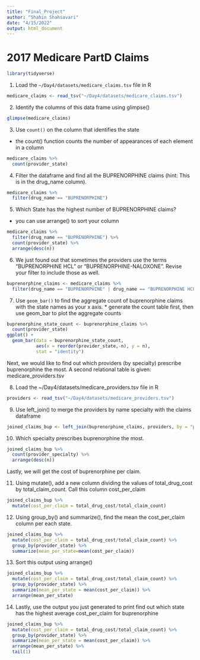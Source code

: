 ```yaml
---
title: "Final_Project"
author: "Shahin Shahsavari"
date: "4/15/2022"
output: html_document
---
```


# 2017 Medicare PartD Claims

```r
library(tidyverse)
```

1. Load the `~/Day4/datasets/medicare_claims.tsv` file in R

```r
medicare_claims <- read_tsv("~/Day4/datasets/medicare_claims.tsv")
```

2. Identify the columns of this data frame using glimpse()

```r
glimpse(medicare_claims)
```

3. Use `count()` on the column that identifies the state
  * the count() function counts the number of appearances of each element in a column

```r
medicare_claims %>%
  count(provider_state)
```

4. Filter the dataframe and find all the BUPRENORPHINE claims (hint: This is in the drug_name column).

```r
medicare_claims %>%
  filter(drug_name == "BUPRENORPHINE")
```

  
5. Which State has the highest number of BUPRENORPHINE claims?
  * you can use arrange() to sort your column

```r
medicare_claims %>%
  filter(drug_name == "BUPRENORPHINE") %>%
  count(provider_state) %>%
  arrange(desc(n))
```


6. We just found out that sometimes the providers use the terms "BUPRENORPHINE HCL" or "BUPRENORPHINE-NALOXONE". Revise your filter to include those as well.

```r
buprenorphine_claims <- medicare_claims %>%
  filter(drug_name == "BUPRENORPHINE" | drug_name == "BUPRENORPHINE HCL" | drug_name == "BUPRENORPHINE-NALOXONE")
```


7. Use `geom_bar()` to find the aggregate count of buprenorphine claims with the state names as your x axis.
       * generate the count table first, then use geom_bar to plot the aggregate counts

```r
buprenorphine_state_count <- buprenorphine_claims %>%
  count(provider_state)
ggplot() +
  geom_bar(data = buprenorphine_state_count,
           aes(x = reorder(provider_state,-n), y = n),
           stat = "identity")
```


Next, we would like to find out which providers (by specialty) prescribe buprenorphine the most.
A second relational table is given: medicare_providers.tsv

8. Load the ~/Day4/datasets/medicare_providers.tsv file in R

```r
providers <- read_tsv("~/Day4/datasets/medicare_providers.tsv")
```


9. Use left_join() to merge the providers by name specialty with the claims dataframe

```r
joined_claims_bup <- left_join(buprenorphine_claims, providers, by = "provider_ID")
```


10. Which specialty prescribes buprenorphine the most.

```r
joined_claims_bup %>%
  count(provider_specialty) %>%
  arrange(desc(n))
```


Lastly, we will get the cost of buprenorphine per claim.


11. Using mutate(), add a new column dividing the values of total_drug_cost by total_claim_count. Call this column cost_per_claim

```r
joined_claims_bup %>%
  mutate(cost_per_claim = total_drug_cost/total_claim_count)
```


12. Using group_by() and summarize(), find the mean the cost_per_claim column per each state.

```r
joined_claims_bup %>%
  mutate(cost_per_claim = total_drug_cost/total_claim_count) %>%
  group_by(provider_state) %>%
  summarize(mean_per_state=mean(cost_per_claim))
```


13. Sort this output using arrange()

```r
joined_claims_bup %>%
  mutate(cost_per_claim = total_drug_cost/total_claim_count) %>%
  group_by(provider_state) %>%
  summarize(mean_per_state = mean(cost_per_claim)) %>%
  arrange(mean_per_state)
```


14. Lastly, use the output you just generated to print find out which state has the highest
  average cost_per_claim for buprenorphine

```r
joined_claims_bup %>%
  mutate(cost_per_claim = total_drug_cost/total_claim_count) %>%
  group_by(provider_state) %>%
  summarize(mean_per_state = mean(cost_per_claim)) %>%
  arrange(mean_per_state) %>%
  tail(1)
```

